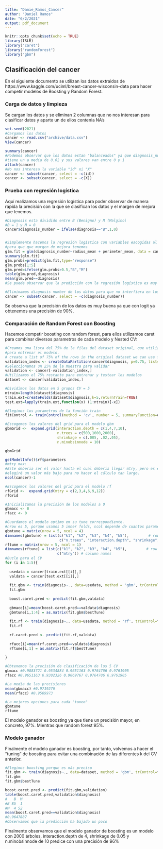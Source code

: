 ```yaml
---
title: "Danie_Ramos_Cancer"
author: "Daniel Ramos"
date: "6/2/2021"
output: pdf_document
---
```


```r
knitr::opts_chunk$set(echo = TRUE)
library(ISLR)
library("caret")
library("randomForest")
library("gbm")
```

## Clasificación del cancer

En el siguiente documento se utilizan los datos extraidos de https://www.kaggle.com/uciml/breast-cancer-wisconsin-data para hacer competir modelos de Boosting y Random Forest.

### Carga de datos y limpieza

Se cargan los datos y se eliminan 2 columnas que no nos interesan para clasificar datos y aparte un de ellos contenia NA's
```r
set.seed(2021)
#Cargamos los datos
cancer <- read.csv("archive/data.csv")
View(cancer)

summary(cancer)
#Podemos observar que los datos estan "balanceados" ya que diagnosis_number 
#tiene un a media de 0.62 y sus valores van entre 0 y 1
attach(cancer)
#No nos interesa la variable "id" ni "X"
cancer <- subset(cancer, select = -c(id))
cancer <- subset(cancer, select = -c(X))

```

### Prueba con regresión logística 

Aquí realizamos una regresión logística para poder observar de manera rápida la precisión con la que se clasifican los datos y el margen de mejora que tenemos.
```r
#Diagnosis esta dividido entre B (Benigno) y M (Malgino)
#B = 1 y M = 0
cancer$diagnosis_number = ifelse(diagnosis=="B",1,0)


#Simplemente hacemos la regresión logística con variables escogidas al azar
#para que que margen de mejora tenemos
glm.fit = glm(diagnosis_number~radius_mean + perimeter_mean, data = cancer, family = binomial)
summary(glm.fit)
glm.probs=predict(glm.fit,type="response")
glm.probs[1:5]
glm.pred=ifelse(glm.probs>0.5,"B","M")
table(glm.pred,diagnosis)
mean(glm.pred==diagnosis)
#Se puede observar que la predicción con la regresión logística es muy alta.

#Eliminamos diagnosis number de los datos para que no interfiera en los analisis posteriores
cancer <- subset(cancer, select = -c(diagnosis_number))
```
Se observa que la precisión de los datos es muy buena ya que con logit ya obtenemos una precisión de 90%.

### Comparación de Random Forest con Boosting

Hacemos competir boosting con random forest, para ellos utilizamos caret para combinar diversos parametros de cada modelo y Nested CV:
```r
#Creamos una lista del 75% de la filas del dataset original, que utilizaremos
#para entrenar el modelo.
# create a list of 75% of the rows in the original dataset we can use for training
validation_index <- createDataPartition(cancer$diagnosis, p=0.75, list=FALSE)
#Seleccionamos un 25% de la muestra para validar
validation <- cancer[-validation_index,]
#Utilizamos el 75% restante para entrenar y testear los modelos
dataset <- cancer[validation_index,]

#Dividimos los datos en 5 grupos CV = 5
ntrain=length(dataset$diagnosis)    
train.ext=createFolds(dataset$diagnosis,k=5,returnTrain=TRUE)
test.ext=lapply(train.ext,function(x) (1:ntrain)[-x])

#Elegimos los parametros de la función train
fitControl <- trainControl(method = 'cv', number = 5, summaryFunction=defaultSummary)

#Escogemos los valores del grid para el modelo gbm
gbmGrid <-  expand.grid(interaction.depth = c(1,4,7,10),
                        n.trees = c(500,1000,2000),
                        shrinkage = c(.005, .02,.05),
                        n.minobsinnode = 10)

gbmGrid

getModelInfo()$rf$parameters
#mtry max:
#Este deberia ser el valor hasta el cual deberia llegar mtry, pero es este caso
#elegiré un valor más bajo para no hacer el cálculo tan largo.
ncol(cancer)-1

#Escogemos los valores del grid para el modelo rf
rfGrid <-  expand.grid(mtry = c(2,3,4,6,9,12))
rfGrid

#Inicializamos la precisión de los modelos a 0
gbmacc <- 0
rfacc <- 0

#Guardamos el modelo optimo en su tune correspondiente.
#nrow es 5, porque usamos 5 inner folds, ncol depende de cuantos parametros de "tuneo"
gbmtune = matrix(nrow = 5, ncol = 4)
dimnames(gbmtune) = list(c("k1", "k2", "k3", "k4", "k5"),         # row names 
                         c("n.trees", "interaction.depth", "shrinkage", "n.minobsinnode")) # column names 
rftune = matrix(nrow = 5, ncol = 1)
dimnames(rftune) = list(c("k1", "k2", "k3", "k4", "k5"),         # row names 
                        c("mtry")) # column names 
#Bucle para el CV
for (i in 1:5){
  
  usedata = cancer[train.ext[[i]],]
  valdata = cancer[test.ext[[i]],]
  
  fit.gbm <- train(diagnosis~., data=usedata, method = 'gbm', trControl=fitControl, tuneGrid=gbmGrid, metric='Accuracy', distribution='bernoulli')
  fit.gbm
  
  boost.caret.pred <- predict(fit.gbm,valdata)
  
  gbmacc[i]=mean(boost.caret.pred==valdata$diagnosis)
  gbmtune[i,1:4] = as.matrix(fit.gbm$bestTune)
  
  fit.rf <- train(diagnosis~., data=usedata, method = 'rf', trControl=fitControl, tuneGrid=rfGrid, metric='Accuracy', distribution='bernoulli')
  fit.rf
  
  rf.caret.pred <- predict(fit.rf,valdata)
  
  rfacc[i]=mean(rf.caret.pred==valdata$diagnosis)
  rftune[i,1] = as.matrix(fit.rf$bestTune)
  
}

#Obtenemos la precisión de clasificación de los 5 CV
gbmacc #0.9883721 0.9534884 0.9651163 0.9764706 0.9761905
rfacc #0.9651163 0.9302326 0.9069767 0.9764706 0.9761905

#La media de las precisiones
mean(gbmacc) #0.9719276
mean(rfacc) #0.9509973

#La mejores opciones para cada "tuneo"
gbmtune
rftune
```
El modelo ganador es boosting ya que tiene un precisión mayor, en concreto, 97%. Mientras que random forest 95%.

### Modelo ganador

Finalmente el modelo ganador es boosting, por tanto, volvemos a hacer el "tuning" de boosting para evitar una combinación de las diferentes k del CV anterior.
```r
#Elegimos boosting porque es más preciso
fit.gbm <- train(diagnosis~., data=dataset, method = 'gbm', trControl=fitControl, tuneGrid=gbmGrid, metric='Accuracy', distribution='bernoulli')
fit.gbm
fit.gbm$bestTune

boost.caret.pred <- predict(fit.gbm,validation)
table(boost.caret.pred,validation$diagnosis)
#   B  M
#B 85  1
#M  4 52
mean(boost.caret.pred==validation$diagnosis)
#0.9647887
#Observamos que la predicción ha bajado un poco

```
Finalmente observamos que el modelo ganador de boosting es un modelo con 2000 árboles, interaction.depth de 4, shrinkage de 0.05 y n.minobsinnode de 10 predice con una precisión de 96%


